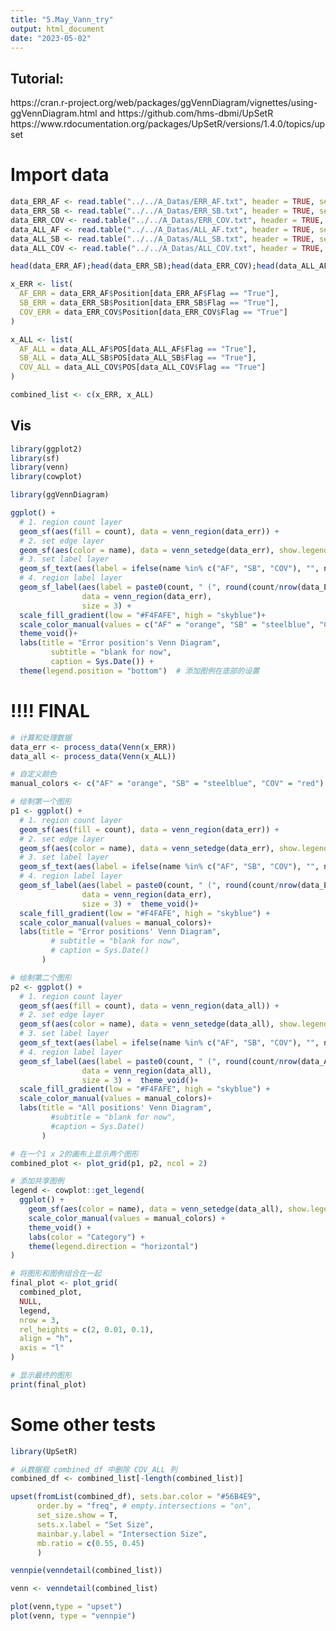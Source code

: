 ```yaml
---
title: "5.May_Vann_try"
output: html_document
date: "2023-05-02"
---
```

## Tutorial:
https://cran.r-project.org/web/packages/ggVennDiagram/vignettes/using-ggVennDiagram.html
and
https://github.com/hms-dbmi/UpSetR
https://www.rdocumentation.org/packages/UpSetR/versions/1.4.0/topics/upset

# Import data
```r
data_ERR_AF <- read.table("../../A_Datas/ERR_AF.txt", header = TRUE, sep = "\t")
data_ERR_SB <- read.table("../../A_Datas/ERR_SB.txt", header = TRUE, sep = "\t")
data_ERR_COV <- read.table("../../A_Datas/ERR_COV.txt", header = TRUE, sep = "\t")
data_ALL_AF <- read.table("../../A_Datas/ALL_AF.txt", header = TRUE, sep = "\t")
data_ALL_SB <- read.table("../../A_Datas/ALL_SB.txt", header = TRUE, sep = "\t")
data_ALL_COV <- read.table("../../A_Datas/ALL_COV.txt", header = TRUE, sep = "\t")

head(data_ERR_AF);head(data_ERR_SB);head(data_ERR_COV);head(data_ALL_AF);head(data_ALL_SB);head(data_ALL_COV)
```
```r
x_ERR <- list(
  AF_ERR = data_ERR_AF$Position[data_ERR_AF$Flag == "True"],
  SB_ERR = data_ERR_SB$Position[data_ERR_SB$Flag == "True"],
  COV_ERR = data_ERR_COV$Position[data_ERR_COV$Flag == "True"]
)

x_ALL <- list(
  AF_ALL = data_ALL_AF$POS[data_ALL_AF$Flag == "True"],
  SB_ALL = data_ALL_SB$POS[data_ALL_SB$Flag == "True"],
  COV_ALL = data_ALL_COV$POS[data_ALL_COV$Flag == "True"]
)

combined_list <- c(x_ERR, x_ALL)
```
## Vis
```r
library(ggplot2)
library(sf)
library(venn)
library(cowplot)

library(ggVennDiagram)
```


```r
ggplot() +
  # 1. region count layer
  geom_sf(aes(fill = count), data = venn_region(data_err)) +
  # 2. set edge layer
  geom_sf(aes(color = name), data = venn_setedge(data_err), show.legend = TRUE, size = 2) +
  # 3. set label layer
  geom_sf_text(aes(label = ifelse(name %in% c("AF", "SB", "COV"), "", name)), data = venn_setlabel(data_err)) +
  # 4. region label layer
  geom_sf_label(aes(label = paste0(count, " (", round(count/nrow(data_ERR_COV)*100, 3), "%)")),
                data = venn_region(data_err),
                size = 3) +
  scale_fill_gradient(low = "#F4FAFE", high = "skyblue")+
  scale_color_manual(values = c("AF" = "orange", "SB" = "steelblue", "COV" = "red"))+
  theme_void()+ 
  labs(title = "Error position's Venn Diagram",
         subtitle = "blank for now",
         caption = Sys.Date()) +
  theme(legend.position = "bottom")  # 添加图例在底部的设置

```

# !!!! FINAL
```r
# 计算和处理数据
data_err <- process_data(Venn(x_ERR))
data_all <- process_data(Venn(x_ALL))

# 自定义颜色
manual_colors <- c("AF" = "orange", "SB" = "steelblue", "COV" = "red")

# 绘制第一个图形
p1 <- ggplot() +
  # 1. region count layer
  geom_sf(aes(fill = count), data = venn_region(data_err)) +
  # 2. set edge layer
  geom_sf(aes(color = name), data = venn_setedge(data_err), show.legend = FALSE, size = 2) +
  # 3. set label layer
  geom_sf_text(aes(label = ifelse(name %in% c("AF", "SB", "COV"), "", name)), data = venn_setlabel(data_err)) +
  # 4. region label layer
  geom_sf_label(aes(label = paste0(count, " (", round(count/nrow(data_ERR_COV)*100, 3), "%)")),
                data = venn_region(data_err),
                size = 3) +  theme_void()+ 
  scale_fill_gradient(low = "#F4FAFE", high = "skyblue") +
  scale_color_manual(values = manual_colors)+
  labs(title = "Error positions' Venn Diagram",
         # subtitle = "blank for now",
         # caption = Sys.Date()
       )

# 绘制第二个图形
p2 <- ggplot() +
  # 1. region count layer
  geom_sf(aes(fill = count), data = venn_region(data_all)) +
  # 2. set edge layer
  geom_sf(aes(color = name), data = venn_setedge(data_all), show.legend = FALSE, size = 2) +
  # 3. set label layer
  geom_sf_text(aes(label = ifelse(name %in% c("AF", "SB", "COV"), "", name)), data = venn_setlabel(data_all)) +
  # 4. region label layer
  geom_sf_label(aes(label = paste0(count, " (", round(count/nrow(data_ALL_COV)*100, 3), "%)")),
                data = venn_region(data_all),
                size = 3) +  theme_void()+ 
  scale_fill_gradient(low = "#F4FAFE", high = "skyblue") +
  scale_color_manual(values = manual_colors)+
  labs(title = "All positions' Venn Diagram",
         #subtitle = "blank for now",
         #caption = Sys.Date()
       )

# 在一个1 x 2的画布上显示两个图形
combined_plot <- plot_grid(p1, p2, ncol = 2)

# 添加共享图例
legend <- cowplot::get_legend(
  ggplot() +
    geom_sf(aes(color = name), data = venn_setedge(data_all), show.legend = TRUE, size = 2) +
    scale_color_manual(values = manual_colors) +
    theme_void() +
    labs(color = "Category") +
    theme(legend.direction = "horizontal")
)

# 将图形和图例组合在一起
final_plot <- plot_grid(
  combined_plot, 
  NULL, 
  legend, 
  nrow = 3, 
  rel_heights = c(2, 0.01, 0.1), 
  align = "h", 
  axis = "l"
)

# 显示最终的图形
print(final_plot)


```
# Some other tests
```r
library(UpSetR)
```

```r

# 从数据框 combined_df 中删除 COV_ALL 列
combined_df <- combined_list[-length(combined_list)]

upset(fromList(combined_df), sets.bar.color = "#56B4E9",
      order.by = "freq", # empty.intersections = "on",
      set_size.show = T,
      sets.x.label = "Set Size",
      mainbar.y.label = "Intersection Size",
      mb.ratio = c(0.55, 0.45)
      )
```

```r
vennpie(venndetail(combined_list))
```
```r
venn <- venndetail(combined_list)

plot(venn,type = "upset")
plot(venn, type = "vennpie")
```

